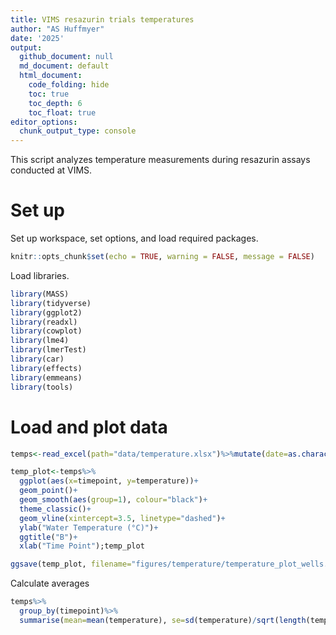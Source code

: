 ```yaml
---
title: VIMS resazurin trials temperatures 
author: "AS Huffmyer"
date: '2025'
output:
  github_document: null
  md_document: default
  html_document:
    code_folding: hide
    toc: true
    toc_depth: 6
    toc_float: true
editor_options: 
  chunk_output_type: console
---
```


This script analyzes temperature measurements during resazurin assays conducted at VIMS.     

# Set up 

Set up workspace, set options, and load required packages.    
```r
knitr::opts_chunk$set(echo = TRUE, warning = FALSE, message = FALSE)
```

Load libraries. 
```r
library(MASS) 
library(tidyverse)
library(ggplot2)
library(readxl)
library(cowplot)
library(lme4)
library(lmerTest)
library(car)
library(effects)
library(emmeans)
library(tools)
```

# Load and plot data 

```r
temps<-read_excel(path="data/temperature.xlsx")%>%mutate(date=as.character(date))

temp_plot<-temps%>%
  ggplot(aes(x=timepoint, y=temperature))+
  geom_point()+
  geom_smooth(aes(group=1), colour="black")+
  theme_classic()+
  geom_vline(xintercept=3.5, linetype="dashed")+
  ylab("Water Temperature (°C)")+
  ggtitle("B")+
  xlab("Time Point");temp_plot

ggsave(temp_plot, filename="figures/temperature/temperature_plot_wells.png", width=4, height=4)
```

Calculate averages

```r
temps%>%
  group_by(timepoint)%>%
  summarise(mean=mean(temperature), se=sd(temperature)/sqrt(length(temperature)))
```




